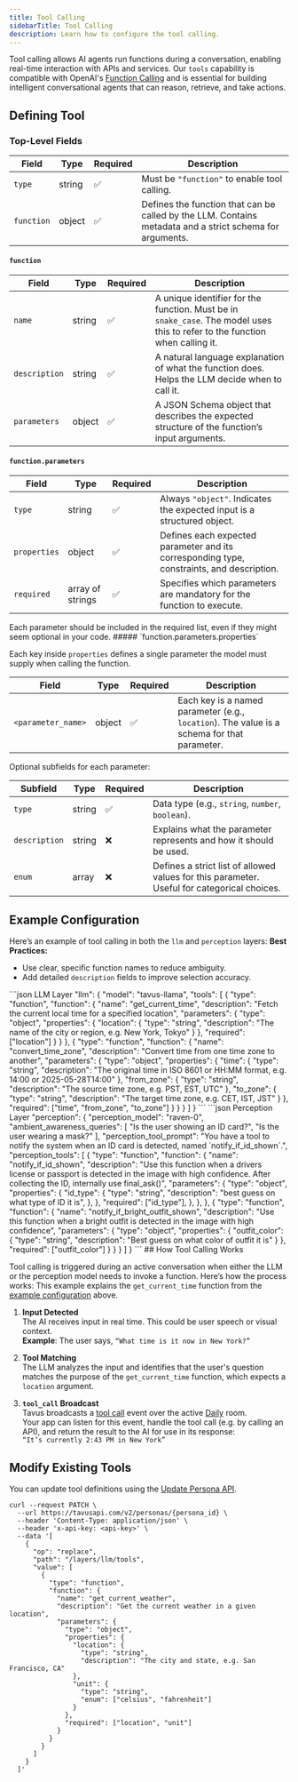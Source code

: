 ```yaml
---
title: Tool Calling
sidebarTitle: Tool Calling
description: Learn how to configure the tool calling.
---
```


Tool calling allows AI agents run functions during a conversation, enabling real-time interaction with APIs and services.
Our `tools` capability is compatible with OpenAI's [Function Calling](https://platform.openai.com/docs/guides/function-calling) and is essential for building intelligent conversational agents that can reason, retrieve, and take actions.

## Defining Tool

### Top-Level Fields
| Field | Type | Required | Description |
|-------|------|----------|-------------|
| `type` | string | ✅ | Must be `"function"` to enable tool calling. |
| `function` | object | ✅ | Defines the function that can be called by the LLM. Contains metadata and a strict schema for arguments. |

#### `function`

| Field | Type | Required | Description |
|-------|------|----------|-------------|
| `name` | string | ✅ | A unique identifier for the function. Must be in `snake_case`. The model uses this to refer to the function when calling it. |
| `description` | string | ✅ | A natural language explanation of what the function does. Helps the LLM decide when to call it. |
| `parameters` | object | ✅ | A JSON Schema object that describes the expected structure of the function’s input arguments. |

#### `function.parameters`

| Field | Type | Required | Description |
|-------|------|----------|-------------|
| `type` | string | ✅ | Always `"object"`. Indicates the expected input is a structured object. |
| `properties` | object | ✅ | Defines each expected parameter and its corresponding type, constraints, and description. |
| `required` | array of strings | ✅ | Specifies which parameters are mandatory for the function to execute. |
<Note>
Each parameter should be included in the required list, even if they might seem optional in your code.
</Note>
##### `function.parameters.properties`

Each key inside `properties` defines a single parameter the model must supply when calling the function.

| Field | Type | Required | Description |
|-------|------|----------|-------------|
| `<parameter_name>` | object | ✅ | Each key is a named parameter (e.g., `location`). The value is a schema for that parameter. |

Optional subfields for each parameter:

| Subfield | Type | Required | Description |
|----------|------|----------|-------------|
| `type` | string | ✅ | Data type (e.g., `string`, `number`, `boolean`). |
| `description` | string | ❌ | Explains what the parameter represents and how it should be used. |
| `enum` | array | ❌ | Defines a strict list of allowed values for this parameter. Useful for categorical choices. |

## Example Configuration

Here’s an example of tool calling in both the `llm` and `perception` layers:
<Tip>
**Best Practices:**  
- Use clear, specific function names to reduce ambiguity.  
- Add detailed `description` fields to improve selection accuracy.
</Tip>
<CodeGroup>
```json LLM Layer
"llm": {
  "model": "tavus-llama",
  "tools": [
    {
      "type": "function",
      "function": {
        "name": "get_current_time",
        "description": "Fetch the current local time for a specified location",
        "parameters": {
          "type": "object",
          "properties": {
            "location": {
              "type": "string",
              "description": "The name of the city or region, e.g. New York, Tokyo"
            }
          },
          "required": ["location"]
        }
      }
    },
    {
      "type": "function",
      "function": {
        "name": "convert_time_zone",
        "description": "Convert time from one time zone to another",
        "parameters": {
          "type": "object",
          "properties": {
            "time": {
              "type": "string",
              "description": "The original time in ISO 8601 or HH:MM format, e.g. 14:00 or 2025-05-28T14:00"
            },
            "from_zone": {
              "type": "string",
              "description": "The source time zone, e.g. PST, EST, UTC"
            },
            "to_zone": {
              "type": "string",
              "description": "The target time zone, e.g. CET, IST, JST"
            }
          },
          "required": ["time", "from_zone", "to_zone"]
        }
      }
    }
  ]
}
```
```json Perception Layer
"perception": {
  "perception_model": "raven-0",
  "ambient_awareness_queries": [
      "Is the user showing an ID card?",
      "Is the user wearing a mask?"
  ],
  "perception_tool_prompt": "You have a tool to notify the system when an ID card is detected, named `notify_if_id_shown`.",
  "perception_tools": [
    {
      "type": "function",
      "function": {
        "name": "notify_if_id_shown",
        "description": "Use this function when a drivers license or passport is detected in the image with high confidence. After collecting the ID, internally use final_ask()",
        "parameters": {
          "type": "object",
          "properties": {
            "id_type": {
              "type": "string",
              "description": "best guess on what type of ID it is",
            },
          },
          "required": ["id_type"],
        },
      },
    },
    {
      "type": "function",
      "function": {
        "name": "notify_if_bright_outfit_shown",
        "description": "Use this function when a bright outfit is detected in the image with high confidence",
        "parameters": {
          "type": "object",
          "properties": {
            "outfit_color": {
              "type": "string",
              "description": "Best guess on what color of outfit it is"
            }
          },
          "required": ["outfit_color"]
        }
      }
    }
  ]
}
```
</CodeGroup>
## How Tool Calling Works

Tool calling is triggered during an active conversation when either the LLM or the perception model needs to invoke a function. Here’s how the process works:
<Note>
This example explains the `get_current_time` function from the [example configuration](#example-configuration) above.
</Note>
1. **Input Detected**  
   The AI receives input in real time. This could be user speech or visual context.
   <br/>**Example**: The user says, `“What time is it now in New York?”`

2. **Tool Matching**  
   The LLM analyzes the input and identifies that the user's question matches the purpose of the `get_current_time` function, which expects a `location` argument.

3. **`tool_call` Broadcast**  
   Tavus broadcasts a [tool call](https://docs.tavus.io/sections/event-schemas/conversation-toolcall) event over the active [Daily](https://docs.daily.co) room.
   <br/>Your app can listen for this event, handle the tool call (e.g. by calling an API), and return the result to the AI for use in its response:
   <br/>`“It’s currently 2:43 PM in New York”`

## Modify Existing Tools
You can update tool definitions using the [Update Persona API](https://docs.tavus.io/api-reference/personas/patch-persona).
```shell
curl --request PATCH \
  --url https://tavusapi.com/v2/personas/{persona_id} \
  --header 'Content-Type: application/json' \
  --header 'x-api-key: <api-key>' \
  --data '[
    {
      "op": "replace",
      "path": "/layers/llm/tools",
      "value": [
        {
          "type": "function",
          "function": {
            "name": "get_current_weather",
            "description": "Get the current weather in a given location",
            "parameters": {
              "type": "object",
              "properties": {
                "location": {
                  "type": "string",
                  "description": "The city and state, e.g. San Francisco, CA"
                },
                "unit": {
                  "type": "string",
                  "enum": ["celsius", "fahrenheit"]
                }
              },
              "required": ["location", "unit"]
            }
          }
        }
      ]
    }
  ]'
```